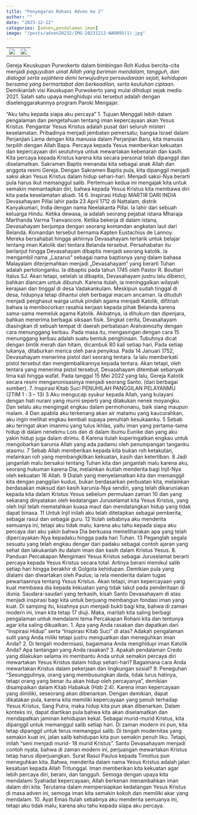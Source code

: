 ```yaml
---
title: "Penyegaran Rohani Adven ke 2"
author: ""
date: "2023-12-12"
categories: [adven,pendalaman iman]
image: "/posts/adven20232/IMG-20231212-WA0095(1).jpg"
---
```


|                                                |                                                   |
|------------------------------------------------|---------------------------------------------------|
| ![](/posts/adven20232/IMG-20231212-WA0088.jpg) | ![](/posts/adven20232/IMG-20231212-WA0095(1).jpg) |

Gereja Keuskupan Purwokerto dalam bimbingan Roh Kudus bercita-cita menjadi *paguyuban umat Allah yang beriman mendalam, tangguh, dan dialogal serta sejahtera demi terwujudnya persaudaraan sejati, kehidupan bersama yang bermartabat dan berkeadilan, serta keutuhan ciptaan*. Demikianlah visi Keuskupan Purwokerto yang mulai dihidupi sejak medio 2021. Salah satu upaya menghidupi visi tersebut adalah dengan diselenggarakannya program Paroki Mengajar.\


“Aku tahu kepada siapa aku 
percaya”
1. Tujuan
Menggali lebih dalam pengalaman dan 
pengetahuan tentang iman kepercayaan 
akan Yesus Kristus.
Pengantar
Yesus Kristus adalah pusat dari seluruh misteri keselamatan. 
Pribadinya menjadi jembatan pemersatu; bangsa Israel dalam 
Perjanjian Lama dengan kita manusia dalam Perjanjian Baru, 
kita manusia terpilih dengan Allah Bapa. Percaya kepada 
Yesus memberikan kekuatan dan kepercayaan diri seutuhnya 
untuk mewartakan kebenaran dan kasih. Kita percaya kepada 
Kristus karena kita secara personal telah dipanggil dan 
diselamatkan.
Sakramen Baptis menandai kita sebagai anak Allah dan 
anggota resmi Gereja. Dengan Sakramen Baptis pula, kita 
dipanggil menjadi saksi akan Yesus Kristus dalam hidup 
sehari-hari. Menjadi saksi-Nya berarti pula harus ikut 
memanggul salib. Pertemuan kedua ini mengajak kita untuk 
semakin memantapkan diri, bahwa kepada Yesus Kristus kita 
membawa diri kita pada keselamatan abadi.
14
6. Inspirasi Hidup
MARTIR DARI INDIA
Devasahayam Pillai lahir pada 23 April 1712 di Nattalam, 
distrik Kanyakumari, India dengan nama Neelakanta Pillai. Ia 
lahir dari sebuah keluarga Hindu. Ketika dewasa, ia adalah 
seorang pejabat istana Mharaja Marthanda Varma 
Tranvancore. Ketika bekerja di dalam istana, Devasahayam 
berjumpa dengan seorang komandan angkatan laut dari 
Belanda. Komandan tersebut bernama Kapten Eustachius de 
Lannoy. Mereka bersahabat hingga akhirnya Devasahayam 
tertarik untuk belajar tentang iman Katolik dari tentara 
Belanda tersebut. 
Persahabatan itu berlanjut hingga Devasahayam dibaptis 
menjadi seorang katolik. Ia mengambil nama „Lazarus“ 
sebagai nama baptisnya yang dalam bahasa Malayalam 
diterjemahkan menjadi „Devasahayam“ yang berarti Tuhan 
adalah pertolonganku. Ia dibaptis pada tahun 1745 oleh 
Pastor R. Bouttari Italus SJ. Akan tetapi, setelah ia dibaptis, 
Devasahayam justru lalu dibenci, bahkan diancam untuk 
dibunuh. Karena itulah, ia meninggalkan wilayah kerajaan dan 
tinggal di desa Vadakankulam.
Meskipun sudah tinggal di desa, hidupnya tetap dihantui oleh 
berbagai macam ancaman. Ia dituduh menjadi penghasut 
warga untuk pindah agama menjadi Katolik, difitnah bahwa ia 
membocorkan rasahia kerjaan kepada pihak Belanda karena 
sama-sama memeluk agama Katolik. Akibatnya, ia dihukum 
dan dipenjara, bahkan menerima berbagai siksaan fisik. 
Singkat cerita, Devasahayam diasingkan di sebuah tempat di 
daerah perbatasan Aralvaimozhy dengan cara menunggang 
kerbau. Pada masa itu, mengasingan dengan cara 
15
menunggang kerbau adalah suatu bentuk penghinaan. 
Tubuhnya dicat dengan bintik merah dan hitam, dicambuk 80 
kali setiap hari. Pada setiap lukanya, ditaburkan merica oleh 
para penyiksa. Pada 14 Januari 1752, Devasahayam menerima 
pistol dari seorang tentara. Ia lalu memberkati pistol tersebut 
dan mengembalikannya kepada tentara. Akan tetapi, oleh 
tentara yang menerima pistol tersebut, Devasahayam 
ditembak sebanyak lima kali hingga wafat. Pada tanggal 15 
Mei 2022 yang lalu, Gereja Katolik secara resmi 
menganonisasinya menjadi seorang Santo. (dari berbagai 
sumber).
7. Inspirasi Kitab Suci
PENUHILAH PANGGILAN PELAYANMU (2TIM 1 : 3 – 13)
3 Aku mengucap syukur kepada Allah, yang kulayani dengan 
hati nurani yang murni seperti yang dilakukan nenek 
moyangku. Dan selalu aku mengingat engkau dalam 
permohonanu, baik siang maupun malam. 4 Dan apabila aku 
terkenang akan air matamu yang kaucurahkan, aku ingin 
melihat engkau kembali supaya penuhlah kesukaanku. 5 Sebab 
aku teringat akan imanmu yang tulus ikhlas, yaitu iman yang 
pertama-tama hidup di dalam nenekmu Lois dan di dalam 
ibumu Eunike dan yang aku yakin hidup juga dalam dirimu. 6 
Karena itulah kuperingatkan engkau untuk mengobarkan 
karunia Allah yang ada padamu oleh penumpangan tanganku 
atasmu. 
7 Sebab Allah memberikan kepada kita bukan roh ketakutan, 
melainkan roh yang membangkitkan kekuatan, kasih dan 
ketertiban. 8 Jadi janganlah malu bersaksi tentang Tuhan kita 
dan janganlah malu karena aku, seorang hukuman karena Dia, 
melainkan ikutlah menderita bagi Injil-Nya oleh kekuatan 
16
Allah. 9 Dialah yang menyelamatkan kita dan memanggil kita 
dengan panggilan kudus, bukan berdasarkan perbuatan kita, 
melainkan berdasakan maksud dan kasih karunia-Nya 
sendiri, yang telah dikaruniakan kepada kita dalam Kristus 
Yesus sebelum permulaan zaman 10 dan yang sekarang 
dinyatakan oleh kedatangan Juruselamat kita Yesus Kristus, 
yang oleh Injil telah mematahkan kuasa maut dan 
mendatangkan hidup yang tidak dapat binasa.
11 Untuk Injil inilah aku telah ditetapkan sebagai pemberita, 
sebagai rasul dan sebagai guru. 12 Itulah sebabnya aku 
menderita semuanya ini, tetapi aku tidak malu; karena aku 
tahu kepada siapa aku percaya dan aku yakin bahwa Dia 
berkuasa memeliharakan apa yang telah dipercayakan-Nya 
kepadaku hingga pada hari Tuhan. 13 Peganglah segala sesuatu 
yang telah engkau dengar dari padaku sebagai contoh ajaran 
yang sehat dan lakukanlah itu dalam iman dan kasih dalam 
Kristus Yesus.
8. Panduan Percakapan
Mengimani Yesus Kristus sebagai Juruselamat berarti percaya 
kepada Yesus Kristus secara total. Artinya berani memikul 
salib setiap hari hingga berakhir di Golgota kehidupan. 
Demikian pula yang dialami dan diwartakan oleh Paulus; ia 
rela menderita dalam tugas pewartaannya tentang Yesus 
Kristus. Akan tetapi, iman kepercayaan yang kuat membawa 
dia kepada kekuatan yang tidak takut pada penderitaan di 
dunia. 
Saudara-saudari yang terkasih, kisah Santo Devasahayam di 
atas menjadi inspirasi bagi kita untuk berjuang membangun 
fondasi iman yang kuat. Di samping itu, kisahnya pun menjadi 
bukti bagi kita, bahwa di zaman modern ini, iman kita tetap 
17
diuji. Maka, marilah kita saling berbagi pengalaman untuk 
mendalami tema Percakapan Rohani kita dan tentunya agar 
kita saling dikuatkan.
1. Apa yang Anda rasakan dan dapatkan dari “Inspirasi 
Hidup” serta “Inspirasi Kitab Suci” di atas? Adakah 
pengalaman sulit yang Anda miliki tetapi justru 
menguatkan dan meneguhkan iman Anda?
2. Di tengah modernisasi, bagaimana Anda menghidupi 
iman Katolik Anda? Apa tantangan yang Anda rasakan?
3. Apakah pendalaman Credo yang dilakukan selama ini 
membantu Anda untuk semakin percaya diri mewartakan 
Yesus Kristus dalam hidup sehari-hari? Bagaimana cara 
Anda mewartakan Kristus dalam pekerjaan dan 
lingkungan sosial?
9. Peneguhan
“Sesungguhnya, orang yang membusungkan dada, tidak lurus 
hatinya, tetapi orang yang benar itu akan hidup oleh 
percayanya”, demikian disampaikan dalam Kitab Habakuk 
(Hab 2:4). Karena iman kepercayaan yang dimiliki, seseorang 
akan dibenarkan. Dengan demikian, dapat dikatakan pula, 
karena kita memiliki kepercayaan yang penuh terhadap Yesus 
Kristus, Sang Putra, maka hidup kita pun akan dibenarkan. 
Dalam konteks ini, dapat diartikan pula bahwa kita akan 
diselamatkan dan mendapatkan jaminan kehidupan kekal.
Sebagai murid-murid Kristus, kita dipanggil untuk 
memanggul salib setiap hari. Di zaman modern ini pun, kita 
tetap dipanggil untuk terus memanggul salib. Di tengah 
modernitas yang semakin kuat ini, jalan salib kehidupan kita 
pun semakin penuh liku. Tetapi, inilah “seni menjadi murid-
18
murid Kristus”. Santo Devasahayam menjadi contoh nyata, 
bahwa di zaman modern ini, perjuangan mewartakan Kristus 
tetap harus diperjuangkan.
Surat Rasul Paulus kepada Timotius pun meneguhkan kita. 
Bahwa, menderita dalam nama Yesus Kristus adalah jalan 
kesatuan kepada Allah Tritunggal. Iman memberikan kita 
kekuatan agar lebih percaya diri, berani, dan tangguh. Semoga 
dengan upaya kita mendalami Syahadat kepercayaan, Allah 
berkenan menambahkan iman dalam diri kita. Terutama 
dalam mempersiapkan kedatangan Yesus Kristus di masa 
adven ini, semoga iman kita semakin kokoh dan memiliki akar 
yang mendalam.
10. Ayat Emas
Itulah sebabnya aku menderita semuanya ini, 
tetapi aku tidak malu; karena aku tahu kepada siapa aku percaya.

